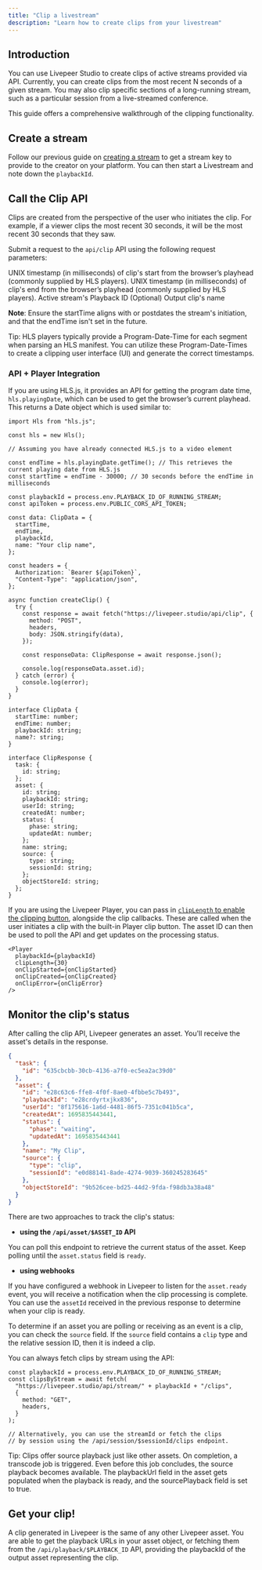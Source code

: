```yaml
---
title: "Clip a livestream"
description: "Learn how to create clips from your livestream"
---
```


## Introduction

You can use Livepeer Studio to create clips of active streams provided via API.
Currently, you can create clips from the most recent N seconds of a given
stream. You may also clip specific sections of a long-running stream, such as a
particular session from a live-streamed conference.

This guide offers a comprehensive walkthrough of the clipping functionality.

## Create a stream

Follow our previous guide on
[creating a stream](/developers/guides/create-livestream) to get a stream key to
provide to the creator on your platform. You can then start a Livestream and
note down the `playbackId`.

## Call the Clip API

<Info>
  Clips are created from the perspective of the user who initiates the clip. For
  example, if a viewer clips the most recent 30 seconds, it will be the most
  recent 30 seconds that they saw.
</Info>

Submit a request to the `api/clip` API using the following request parameters:

<ParamField path="startTime" type="number">
  UNIX timestamp (in milliseconds) of clip's start from the browser’s playhead
  (commonly supplied by HLS players).
</ParamField>

<ParamField path="endTime" type="number">
  UNIX timestamp (in milliseconds) of clip's end from the browser’s playhead
  (commonly supplied by HLS players).
</ParamField>

<ParamField path="playbackId" type="string">
  Active stream's Playback ID
</ParamField>

<ParamField path="name" type="string">
  (Optional) Output clip's name
</ParamField>

<b>Note</b>: Ensure the startTime aligns with or postdates the stream's
initiation, and that the endTime isn't set in the future.

<Info>
  Tip: HLS players typically provide a Program-Date-Time for each segment when
  parsing an HLS manifest. You can utilize these Program-Date-Times to create a
  clipping user interface (UI) and generate the correct timestamps.
</Info>

### API + Player Integration

If you are using HLS.js, it provides an API for getting the program date time,
`hls.playingDate`, which can be used to get the browser’s current playhead. This
returns a Date object which is used similar to:

```tsx
import Hls from "hls.js";

const hls = new Hls();

// Assuming you have already connected HLS.js to a video element

const endTime = hls.playingDate.getTime(); // This retrieves the current playing date from HLS.js
const startTime = endTime - 30000; // 30 seconds before the endTime in milliseconds

const playbackId = process.env.PLAYBACK_ID_OF_RUNNING_STREAM;
const apiToken = process.env.PUBLIC_CORS_API_TOKEN;

const data: ClipData = {
  startTime,
  endTime,
  playbackId,
  name: "Your clip name",
};

const headers = {
  Authorization: `Bearer ${apiToken}`,
  "Content-Type": "application/json",
};

async function createClip() {
  try {
    const response = await fetch("https://livepeer.studio/api/clip", {
      method: "POST",
      headers,
      body: JSON.stringify(data),
    });

    const responseData: ClipResponse = await response.json();

    console.log(responseData.asset.id);
  } catch (error) {
    console.log(error);
  }
}

interface ClipData {
  startTime: number;
  endTime: number;
  playbackId: string;
  name?: string;
}

interface ClipResponse {
  task: {
    id: string;
  };
  asset: {
    id: string;
    playbackId: string;
    userId: string;
    createdAt: number;
    status: {
      phase: string;
      updatedAt: number;
    };
    name: string;
    source: {
      type: string;
      sessionId: string;
    };
    objectStoreId: string;
  };
}
```

If you are using the Livepeer Player, you can pass in
[`clipLength` to enable the clipping button](/sdks/livepeer-react/player/Root#cliplength),
alongside the clip callbacks. These are called when the user initiates a clip
with the built-in Player clip button. The asset ID can then be used to poll the
API and get updates on the processing status.

```tsx
<Player
  playbackId={playbackId}
  clipLength={30}
  onClipStarted={onClipStarted}
  onClipCreated={onClipCreated}
  onClipError={onClipError}
/>
```

## Monitor the clip's status

After calling the clip API, Livepeer generates an asset. You'll receive the
asset's details in the response.

```json
{
  "task": {
    "id": "635cbcbb-30cb-4136-a7f0-ec5ea2ac39d0"
  },
  "asset": {
    "id": "e28c63c6-ffe8-4f0f-8ae0-4fbbe5c7b493",
    "playbackId": "e28crdyrtxjkx836",
    "userId": "8f175616-1a6d-4481-86f5-7351c041b5ca",
    "createdAt": 1695835443441,
    "status": {
      "phase": "waiting",
      "updatedAt": 1695835443441
    },
    "name": "My Clip",
    "source": {
      "type": "clip",
      "sessionId": "e0d88141-8ade-4274-9039-360245283645"
    },
    "objectStoreId": "9b526cee-bd25-44d2-9fda-f98db3a38a48"
  }
}
```

There are two approaches to track the clip's status:

- **using the `/api/asset/$ASSET_ID` API**

You can poll this endpoint to retrieve the current status of the asset. Keep
polling until the `asset.status` field is `ready`.

- **using webhooks**

If you have configured a webhook in Livepeer to listen for the `asset.ready`
event, you will receive a notification when the clip processing is complete. You
can use the `assetId` received in the previous response to determine when your
clip is ready.

To determine if an asset you are polling or receiving as an event is a clip, you
can check the `source` field. If the `source` field contains a `clip` type and
the relative session ID, then it is indeed a clip.

You can always fetch clips by stream using the API:

```tsx
const playbackId = process.env.PLAYBACK_ID_OF_RUNNING_STREAM;
const clipsByStream = await fetch(
  "https://livepeer.studio/api/stream/" + playbackId + "/clips",
  {
    method: "GET",
    headers,
  }
);

// Alternatively, you can use the streamId or fetch the clips
// by session using the /api/session/$sessionId/clips endpoint.
```

<Info>
  Tip: Clips offer source playback just like other assets. On completion, a
  transcode job is triggered. Even before this job concludes, the source
  playback becomes available. The playbackUrl field in the asset gets populated
  when the playback is ready, and the sourcePlayback field is set to true.
</Info>

## Get your clip!

A clip generated in Livepeer is the same of any other Livepeer asset. You are
able to get the playback URLs in your asset object, or fetching them from the
`/api/playback/$PLAYBACK_ID` API, providing the playbackId of the output asset
representing the clip.
